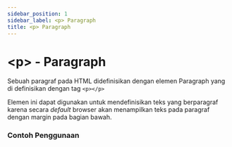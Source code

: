 ```yaml
---
sidebar_position: 1
sidebar_label: <p> Paragraph
title: <p> Paragraph
---
```



# &lt;p&gt; - Paragraph

Sebuah paragraf pada HTML didefinisikan dengan elemen Paragraph yang di definisikan dengan tag `<p></p>`

Elemen ini dapat digunakan untuk mendefinisikan teks yang berparagraf karena secara *default* browser akan menampilkan teks pada paragraf dengan margin pada bagian bawah.

### Contoh Penggunaan
<CodeEditor defaultValue={paragraphExample}  />
